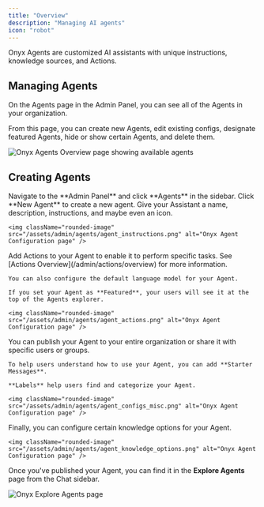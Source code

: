 ```yaml
---
title: "Overview"
description: "Managing AI agents"
icon: "robot"
---
```


Onyx Agents are customized AI assistants with unique instructions, knowledge sources, and Actions.

## Managing Agents

On the Agents page in the Admin Panel, you can see all of the Agents in your organization.

From this page, you can create new Agents, edit existing configs, designate featured Agents,
hide or show certain Agents, and delete them.

<img className="rounded-image" src="/assets/admin/agents/agents_overview.png" alt="Onyx Agents Overview page showing available agents" />

## Creating Agents

<Steps>
  <Step title="Create a New Agent">
    Navigate to the **Admin Panel** and click **Agents** in the sidebar. Click **New Agent** to create a new agent.
  </Step>

  <Step title="Name and Prompt your Agent">
    Give your Assistant a name, description, instructions, and maybe even an icon.

    <img className="rounded-image" src="/assets/admin/agents/agent_instructions.png" alt="Onyx Agent Configuration page" />
  </Step>

  <Step title="Configure your Agent">
    Add Actions to your Agent to enable it to perform specific tasks. See [Actions Overview](/admin/actions/overview)
    for more information.

    You can also configure the default language model for your Agent.

    If you set your Agent as **Featured**, your users will see it at the top of the Agents explorer.

    <img className="rounded-image" src="/assets/admin/agents/agent_actions.png" alt="Onyx Agent Configuration page" />
  </Step>

  <Step title="Configure your Agent cont.">
    You can publish your Agent to your entire organization or share it with specific users or groups.

    To help users understand how to use your Agent, you can add **Starter Messages**.

    **Labels** help users find and categorize your Agent.

    <img className="rounded-image" src="/assets/admin/agents/agent_configs_misc.png" alt="Onyx Agent Configuration page" />
  </Step>

  <Step title="Configure Knowledge Options">
    Finally, you can configure certain knowledge options for your Agent.

    <img className="rounded-image" src="/assets/admin/agents/agent_knowledge_options.png" alt="Onyx Agent Configuration page" />
  </Step>
</Steps>

Once you've published your Agent, you can find it in the **Explore Agents** page from the Chat sidebar.

<img className="rounded-image" src="/assets/admin/agents/explore_agents.png" alt="Onyx Explore Agents page" />
